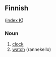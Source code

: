 ==Finnish==
([[Wiktionary:Finnish_index_k|index K]])

===Noun===

# [[clock]]
# [[watch]] (rannekello)